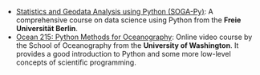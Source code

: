 
- [Statistics and Geodata Analysis using Python (SOGA-Py)](https://www.geo.fu-berlin.de/en/v/soga-py/index.html): A comprehensive course on data science using Python from the **Freie Universität Berlin**.
- [Ocean 215: Python Methods for Oceanography](https://www.youtube.com/playlist?list=PLjazLUieaXOWl-4ZUn4VWabP5-Tb74ZbR): Online video course by the School of Oceanography from the **University of Washington**. It provides a good introduction to Python and some more low-level concepts of scientific programming.